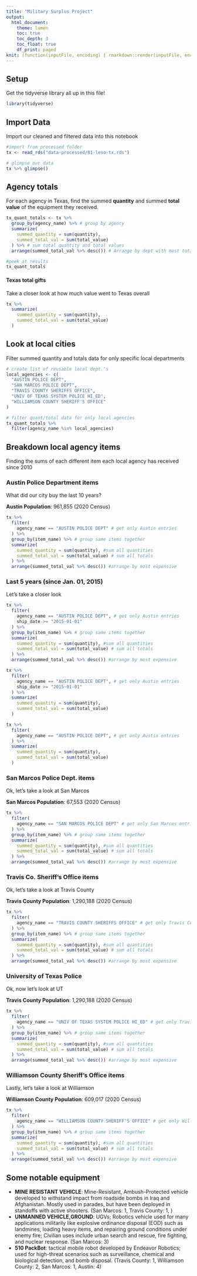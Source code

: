 ```yaml
---
title: "Military Surplus Project"
output:
  html_document:
    theme: lumen
    toc: true
    toc_depth: 3
    toc_float: true
    df_print: paged
knit: (function(inputFile, encoding) { rmarkdown::render(inputFile, encoding = encoding, output_dir = "docs") })
---
```


## Setup

Get the tidyverse library all up in this file!

```r
library(tidyverse)
```

## Import Data

Import our cleaned and filtered data into this notebook

```r
#import from processed folder
tx <- read_rds("data-processed/01-leso-tx.rds")

# glimpse our data
tx %>% glimpse()
```

## Agency totals

For each agency in Texas, find the summed **quantity** and summed **total value** of the equipment they received.

```r
tx_quant_totals <- tx %>% 
  group_by(agency_name) %>% # group by agency
  summarize(
    summed_quantity = sum(quantity),
    summed_total_val = sum(total_value)
  ) %>% # sum total quantity and total values
  arrange(summed_total_val %>% desc()) # Arrange by dept with most total val

#peek at results
tx_quant_totals
```

#### Texas total gifts

Take a closer look at how much value went to Texas overall

```r
tx %>% 
  summarize(
    summed_quantity = sum(quantity),
    summed_total_val = sum(total_value)
  ) 
```


## Look at local cities

Filter summed quantity and totals data for only specific local departments

```r
# create list of reusable local dept.'s
local_agencies <- c(
  "AUSTIN POLICE DEPT",
  "SAN MARCOS POLICE DEPT",
  "TRAVIS COUNTY SHERIFFS OFFICE",
  "UNIV OF TEXAS SYSTEM POLICE HI_ED",
  "WILLIAMSON COUNTY SHERIFF'S OFFICE"
)

# filter quant/total data for only local agencies
tx_quant_totals %>% 
  filter(agency_name %in% local_agencies)
```
## Breakdown local agency items

Finding the sums of each different item each local agency has received since 2010

### Austin Police Department items

What did our city buy the last 10 years?

**Austin Population**: 961,855 (2020 Census)


```r
tx %>% 
  filter(
    agency_name == "AUSTIN POLICE DEPT" # get only Austin entries
  ) %>% 
  group_by(item_name) %>% # group same items together
  summarize(
    summed_quantity = sum(quantity), #sum all quantities
    summed_total_val = sum(total_value) # sum all totals
  ) %>% 
  arrange(summed_total_val %>% desc()) #arrange by most expensive
```

### Last 5 years (since Jan. 01, 2015)

Let's take a closer look

```r
tx %>% 
  filter(
    agency_name == "AUSTIN POLICE DEPT", # get only Austin entries
    ship_date >= "2015-01-01"
  ) %>% 
  group_by(item_name) %>% # group same items together
  summarize(
    summed_quantity = sum(quantity), #sum all quantities
    summed_total_val = sum(total_value) # sum all totals
  ) %>% 
  arrange(summed_total_val %>% desc()) #arrange by most expensive
```
```r
tx %>% 
  filter(
    agency_name == "AUSTIN POLICE DEPT", # get only Austin entries
    ship_date >= "2015-01-01"
  ) %>% 
  summarize(
    summed_quantity = sum(quantity),
    summed_total_val = sum(total_value)
  ) 
```

```r
tx %>% 
  filter(
    agency_name == "AUSTIN POLICE DEPT", # get only Austin entries
  ) %>% 
  summarize(
    summed_quantity = sum(quantity),
    summed_total_val = sum(total_value)
  ) 
```


### San Marcos Police Dept. items

Ok, let's take a look at San Marcos

**San Marcos Population**: 67,553 (2020 Census)

```r
tx %>% 
  filter(
    agency_name == "SAN MARCOS POLICE DEPT" # get only San Marcos entries
  ) %>% 
  group_by(item_name) %>% # group same items together
  summarize(
    summed_quantity = sum(quantity), #sum all quantities
    summed_total_val = sum(total_value) # sum all totals
  ) %>% 
  arrange(summed_total_val %>% desc()) #arrange by most expensive
```

### Travis Co. Sheriff's Office items

Ok, let's take a look at Travis County

**Travis County Population**: 1,290,188 (2020 Census)

```r
tx %>% 
  filter(
    agency_name == "TRAVIS COUNTY SHERIFFS OFFICE" # get only Travis Co. Sheriff entries
  ) %>% 
  group_by(item_name) %>% # group same items together
  summarize(
    summed_quantity = sum(quantity), #sum all quantities
    summed_total_val = sum(total_value) # sum all totals
  ) %>% 
  arrange(summed_total_val %>% desc()) #arrange by most expensive
```

### University of Texas Police

Ok, now let's look at UT

**Travis County Population**: 1,290,188 (2020 Census)

```r
tx %>% 
  filter(
    agency_name == "UNIV OF TEXAS SYSTEM POLICE HI_ED" # get only Travis Co. Sheriff entries
  ) %>% 
  group_by(item_name) %>% # group same items together
  summarize(
    summed_quantity = sum(quantity), #sum all quantities
    summed_total_val = sum(total_value) # sum all totals
  ) %>% 
  arrange(summed_total_val %>% desc()) #arrange by most expensive
```

### Williamson County Sheriff's Office items

Lastly, let's take a look at Williamson

**Williamson County Population**: 609,017 (2020 Census)

```r
tx %>% 
  filter(
    agency_name == "WILLIAMSON COUNTY SHERIFF'S OFFICE" # get only Williamson Co. Sheriff entries
  ) %>% 
  group_by(item_name) %>% # group same items together
  summarize(
    summed_quantity = sum(quantity), #sum all quantities
    summed_total_val = sum(total_value) # sum all totals
  ) %>% 
  arrange(summed_total_val %>% desc()) #arrange by most expensive
```
## Some notable equipment

- **MINE RESISTANT VEHICLE**: Mine-Resistant, Ambush-Protected vehicle developed to withstand impact from roadside bombs in Iraq and Afghanistan. Mostly used in parades, but have been deployed in standoffs with active shooters. (San Marcos: 1, Travis County: 1, )
- **UNMANNED VEHICLE,GROUND**: UGVs; Robotics vehicle used for many applications militarily like explosive ordinance disposal (EOD) such as landmines, loading heavy items, and repairing ground conditions under enemy fire; Civilian uses include urban search and rescue, fire fighting, and nuclear response. (San Marcos: 3)
- **510 PackBot**:  tactical mobile robot developed by Endeavor Robotics; used for high-threat scenarios such as surveillance, chemical and biological detection, and bomb disposal. (Travis County: 1, Williamson County: 2, San Marcos: 1, Austin: 4)
